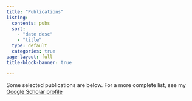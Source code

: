 ```yaml
---
title: "Publications"
listing:
  contents: pubs
  sort:
    - "date desc"
    - "title"
  type: default
  categories: true
page-layout: full
title-block-banner: true

---
```


Some selected publications are below. For a more complete list, see my [Google Scholar profile](https://scholar.google.com/citations?hl=en&user=u512YusAAAAJ&view_op=list_works&sortby=pubdate)
